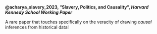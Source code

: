 **@acharya_slavery_2023, "Slavery, Politics, and Causality", *Harvard Kennedy School Working Paper***

A rare paper that touches specifically on the veracity of drawing *causal* inferences from historical data!
